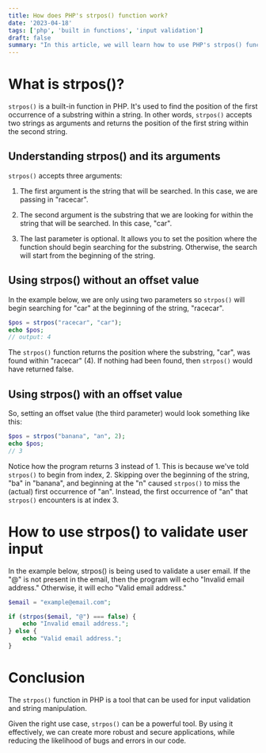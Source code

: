 ```yaml
---
title: How does PHP's strpos() function work?
date: '2023-04-18'
tags: ['php', 'built in functions', 'input validation']
draft: false
summary: "In this article, we will learn how to use PHP's strpos() function to validate user input"
---
```


# What is strpos()?

`strpos()` is a built-in function in PHP. It's used to find the position of the first occurrence of a substring within a string. In other words, `strpos()` accepts two strings as arguments and returns the position of the first string within the second string.

## Understanding strpos() and its arguments

`strpos()` accepts three arguments:

1. The first argument is the string that will be searched. In this case, we are passing in "racecar".

2. The second argument is the substring that we are looking for within the string that will be searched. In this case, "car".

3. The last parameter is optional. It allows you to set the position where the function should begin searching for the substring. Otherwise, the search will start from the beginning of the string.

## Using strpos() without an offset value

In the example below, we are only using two parameters so `strpos()` will begin searching for "car" at the beginning of the string, "racecar".

```php
$pos = strpos("racecar", "car");
echo $pos;
// output: 4
```

The `strpos()` function returns the position where the substring, "car", was found within "racecar" (4). If nothing had been found, then `strpos()` would have returned false.

## Using strpos() with an offset value

So, setting an offset value (the third parameter) would look something like this:

```php
$pos = strpos("banana", "an", 2);
echo $pos;
// 3
```

Notice how the program returns 3 instead of 1. This is because we've told `strpos()` to begin from index, 2. Skipping over the beginning of the string, "ba" in "banana", and beginning at the "n" caused `strpos()` to miss the (actual) first occurrence of "an". Instead, the first occurrence of "an" that `strpos()` encounters is at index 3.

# How to use strpos() to validate user input

In the example below, strpos() is being used to validate a user email. If the "@" is not present in the email, then the program will echo "Invalid email address." Otherwise, it will echo "Valid email address."

```php
$email = "example@email.com";

if (strpos($email, "@") === false) {
    echo "Invalid email address.";
} else {
    echo "Valid email address.";
}
```

# Conclusion

The `strpos()` function in PHP is a tool that can be used for input validation and string manipulation.

Given the right use case, `strpos()` can be a powerful tool. By using it effectively, we can create more robust and secure applications, while reducing the likelihood of bugs and errors in our code.
